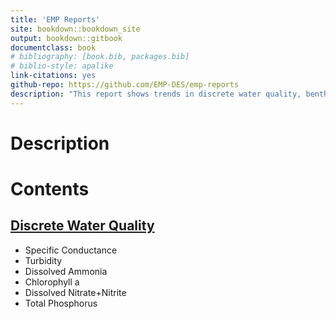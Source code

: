 ```yaml
--- 
title: 'EMP Reports'
site: bookdown::bookdown_site
output: bookdown::gitbook
documentclass: book
# bibliography: [book.bib, packages.bib]
# biblio-style: apalike
link-citations: yes
github-repo: https://github.com/EMP-DES/emp-reports
description: "This report shows trends in discrete water quality, benthic invertebrates, phytoplankton, and zooplankton collected by EMP."
---
```




<h1>Description</h1>
<EMP Description>

# Contents
<h2>[Discrete Water Quality](d_wq.html)</h2>
  * Specific Conductance
  * Turbidity
  * Dissolved Ammonia
  * Chlorophyll a
  * Dissolved Nitrate+Nitrite
  * Total Phosphorus

<!-- <h2>[Benthic](Summer.html)</h2> -->


<!-- <h2>[Phytoplankton](Fall.html)</h2> -->


<!-- <h2>[Zooplankton](Winter.html)</h2> -->
